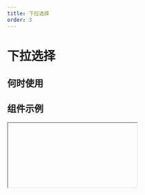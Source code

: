 ```yaml
---
title: 下拉选择
order: 3
---
```


# 下拉选择

## 何时使用

## 组件示例

<Iframe url="https://pre-yida-performance3.alibaba-inc.com/developer/select-field-v2?isRenderNav=false" />

## 组件属性

| 属性名 | 属性 code | 类型 | 数据示例 | 动态属性 | 备注 |
| :--- | :--- | :--- | :--- | :--- | :--- |
| 标题 | label | String | "下拉单选" | 是 |  |
| 值 | fieldData | Object | 单选：{value: "1"}；多选：{value: ["1"]} | 是 |  |
| 标题位置 | labelAlign | String | “top” | 否 | 可选值：“left”, ”top”, ”inset" |
| 标题宽度 | labelColSpan | Number | 4 | 否 |  |
| 标题偏移 | labelColOffset | Number  | 0 | 否 |  |
| 内容宽度 | wrapperColSpan | Number  | 0 | 否 |  |
| 内容偏移 | wrapperColOffset | Number  | 0 | 否 |  |
| 标题对齐 | labelTextAlign | String | “right” | 否 | 可选值：“left”, ”right" |
| 提示文字 | placeholder | String | “请选择” | 是 |  |
| 描述信息 | tips | String | "这是一段描述信息" | 否 |  |
| 尺寸 | size | String | “small” | 否 | 可选值：“small”, ”medium”, "large" |
| 状态 | behavior | String | {fieldBehavior: "NORMAL"} | 是 | fieldBehavior 可选值："NORMAL", "DISABLED", "READONLY", "HIDDEN" |
| 校验 | validation | Array | [{type:"required"}] | 是 | 可选值：{type:"required"}, {type: "customValidate", message: "请选择今日之前的日期", param: "function validateRule(value) { return value <= new Date().getTime(); }"} |
| 模式 | mode | String | "single" | 否 | 可选值：单选“single”、多选“multiple”、标签“tag” |
| 下拉箭头 | hasArrow | Boolean | true | 否 |  |
| 边框 | hasBorder | Boolean | true | 否 |  |
| 清除按钮 | hasClear | Boolean | true | 否 |  |单选模式时才有
| 全选功能 | hasSelectAll | Boolean | true | 否 |  |多选模式时才有效
| 下拉菜单是否与选择器对齐 | autoWidth | Boolean | true | 否 |  |
| 展开后是否能搜索 | showSearch | Boolean | true | 否 |  | tag 模式下固定为 true
| 选项 | dataSource | Array  | [{ text: { zh_CN: '选项一', en_US: 'Option 1', type: 'i18n', }, value: '1', }]  | 是 | 设置选项 |
| 弹层内容为空的文案 | noFoundContent | Boolean | true | 否 |  |
| 本地过滤 | filterLocal | Boolean | true | 否 |  | 在数据源为远程的时候需要关闭此项
| 开启本地自定义过滤方法 | isFilter | Boolean | true | 否 |  | 开启本地过滤时才有
| 本地过滤方法 | filter | Function | function filter(value, data){ return true;} | 否 |  | 返回一个 Boolean 值确定是否保留
| 选项 | dataSource | object  | 单选 { "options": [ { "text": { "zh_CN": "选项一", "en_US": "Option 1", "type": "i18n", }], "value": "1", }, 多选：{ "multiOptions":[], "value":[]} | 是 |  |
| 值发生改变事件 | onChange | Function | function(value, actionType, item){ console.log(value); } | 否 | 选项的显示值可通过 `item.label` 来获取 |
| 弹层显示或隐藏时触发的回调 | onVisibleChange | Function | function onVisibleChange(visible) { console.log('onVisibleChange', visible); } | 否 |  |
| tag 删除回调 | onRemove | Function | function onRemove(item) { console.log('onRemove', item.value); } | 否 |  |
| 当搜索框值变化时回调 | onSearch | Function | function onSearch(value) { console.log('onSearch', value); } | 否 |  |

<AttrTable dataSource={[
{
  attr: '标题', 
  code: 'label', 
  type: 'String', 
  demo: '"下拉单选"', 
  dafault:'', 
  desc: ''
}, 
{
  attr: '值', 
  code: 'fieldData', 
  type: 'Object', 
  demo: '单选：{value: "1"}；多选：{value: ["1"]}', 
  dafault:'', 
  desc: ''
}, 
{
  attr: '标题位置', 
  code: 'labelAlign', 
  type: 'String', 
  demo: '“top”', 
  dafault:'', 
  desc: '可选值：“left”, ”top”, ”inset"'
}, 
{
  attr: '标题宽度', 
  code: 'labelColSpan', 
  type: 'Number', 
  demo: '4', 
  dafault:'', 
  desc: ''
}, 
{
  attr: '标题偏移', 
  code: 'labelColOffset', 
  type: 'Number', 
  demo: '0', 
  dafault:'', 
  desc: ''
}, 
{
  attr: '内容宽度', 
  code: 'wrapperColSpan', 
  type: 'Number', 
  demo: '0', 
  dafault:'', 
  desc: ''
}, 
{
  attr: '内容偏移', 
  code: 'wrapperColOffset', 
  type: 'Number', 
  demo: '0', 
  dafault:'', 
  desc: ''
}, {
  attr: '标题对齐', 
  code: 'labelTextAlign', 
  type: 'String', 
  demo: '“right”', 
  dafault:'', 
  desc: '可选值：“left”, ”right"'
}, {
  attr: '提示文字', 
  code: 'placeholder', 
  type: 'String', 
  demo: '“请选择”', 
  dafault:'', 
  desc: ''
}, 
{
  attr: '描述信息', 
  code: 'tips', 
  type: 'String', 
  demo: '这是一段描述信息', 
  dafault:'', 
  desc: ''
}, 
{
  attr: '尺寸', 
  code: 'size', 
  type: 'String', 
  demo: '“small”', 
  dafault:'', 
  desc: '可选值：“small”, ”medium”, "large"'
}, 
{
  attr: '状态', 
  code: 'behavior', 
  type: 'String', 
  demo: '{fieldBehavior: "NORMAL"}', 
  dafault:'', 
  desc: 'fieldBehavior 可选值："NORMAL", "DISABLED", "READONLY", "HIDDEN"'
}, 
{
  attr: '校验', 
  code: 'validation', 
  type: 'Array', 
  demo: '[{type:"required"}] ', 
  dafault:'', 
  desc: '可选值：{type:"required"}, {type: "customValidate", message: "请选择今日之前的日期", param: "function validateRule(value) { return value <= new Date().getTime(); }"} '
}, {
  attr: '模式', 
  code: 'mode', 
  type: 'String', 
  demo: '"single"', 
  dafault:'', 
  desc: '可选值：单选“single”、多选“multiple”、标签“tag”'
}, {
  attr: '下拉箭头', 
  code: 'hasArrow', 
  type: 'Boolean', 
  demo: 'true', 
  dafault:'', 
  desc: ''
}, {
  attr: '边框', 
  code: 'hasBorder', 
  type: 'Boolean', 
  demo: 'true', 
  dafault:'', 
  desc: ''
}, 
{
  attr: '清除按钮', 
  code: 'hasClear', 
  type: 'Boolean', 
  demo: 'true', 
  dafault:'', 
  desc: '单选模式时才有'
}, 
{
  attr: '全选功能', 
  code: 'hasSelectAll', 
  type: 'Boolean', 
  demo: 'true ', 
  dafault:'', 
  desc: '多选模式时才有效'
}, 
{
  attr: '下拉菜单是否与选择器对齐', 
  code: 'autoWidth', 
  type: 'Boolean', 
  demo: 'true', 
  dafault:'', 
  desc: ''
}, {
  attr: '展开后是否能搜索', 
  code: 'showSearch', 
  type: 'Boolean', 
  demo: ' true ', 
  dafault:'', 
  desc: 'tag 模式下固定为 true'
}, {
  attr: '选项', 
  code: 'dataSource', 
  type: 'Array', 
  demo: "  [{ text: { zh_CN: '选项一', en_US: 'Option 1', type: 'i18n', }, value: '1', }] ", 
  dafault:'', 
  desc: '设置选项'
}, {
  attr: '弹层内容为空的文案', 
  code: 'noFoundContent', 
  type: 'Boolean', 
  demo: ' true ', 
  dafault:'', 
  desc: ''
}, {
  attr: '本地过滤', 
  code: 'filterLocal', 
  type: 'Boolean', 
  demo: ' true ', 
  dafault:'', 
  desc: '在数据源为远程的时候需要关闭此项'
}, {
  attr: '开启本地自定义过滤方法', 
  code: 'isFilter', 
  type: 'Function', 
  demo: ' function filter(value, data){ return true;} ', 
  dafault:'', 
  desc: '开启本地过滤时才有'
}, {
  attr: '本地过滤方法', 
  code: 'filterLocal', 
  type: 'Function', 
  demo: ' function filter(value, data){ return true;} ', 
  dafault:'', 
  desc: '返回一个 Boolean 值确定是否保留'
}, {
  attr: '选项', 
  code: 'dataSource', 
  type: 'object', 
  demo: '单选 { "options": [ { "text": { "zh_CN": "选项一", "en_US": "Option 1", "type": "i18n", }], "value": "1", }, 多选：{ "multiOptions":[], "value":[]}', 
  dafault:'', 
  desc: ''
}, 
{
  attr: '值发生改变事件', 
  code: 'onChange', 
  type: 'Function', 
  demo: 'function(value, actionType, item){ console.log(value); } ', 
  dafault:'', 
  desc: '选项的显示值可通过 `item.label` 来获取'
}, 
{
  attr: '弹层显示或隐藏时触发的回调', 
  code: 'onVisibleChange', 
  type: 'Function', 
  demo: ' function onVisibleChange(visible) { console.log("onVisibleChange", visible); }', 
  dafault:'', 
  desc: '返回一个 Boolean 值确定是否保留'
}, 
{
  attr: 'tag 删除回调', 
  code: 'onRemove', 
  type: 'Function', 
  demo: ' function onRemove(item) { console.log("onRemove", item.value); } ', 
  dafault:'', 
  desc: ''
}, 
{
  attr: '当搜索框值变化时回调', 
  code: 'onSearch', 
  type: 'Function', 
  demo: ' function onSearch(value) { console.log("onSearch", value); }  ', 
  dafault:'', 
  desc: ''
}, 
]}
/>